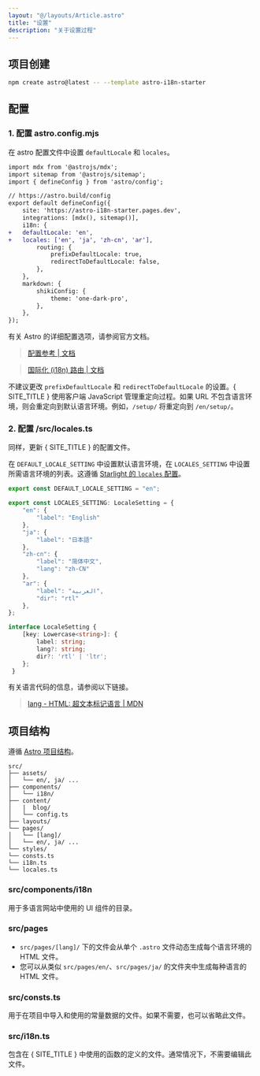 ```yaml
---
layout: "@/layouts/Article.astro"
title: "设置"
description: "关于设置过程"
---
```


<PageHeadline title={frontmatter.title} />


## 项目创建

```sh
npm create astro@latest -- --template astro-i18n-starter
```

## 配置


### 1. 配置 astro.config.mjs

在 astro 配置文件中设置 `defaultLocale` 和 `locales`。

```diff
import mdx from '@astrojs/mdx';
import sitemap from '@astrojs/sitemap';
import { defineConfig } from 'astro/config';

// https://astro.build/config
export default defineConfig({
    site: 'https://astro-i18n-starter.pages.dev',
    integrations: [mdx(), sitemap()],
    i18n: {
+   defaultLocale: 'en',
+   locales: ['en', 'ja', 'zh-cn', 'ar'],
        routing: {
            prefixDefaultLocale: true,
            redirectToDefaultLocale: false,
        },
    },
    markdown: {
        shikiConfig: {
            theme: 'one-dark-pro',
        },
    },
});
```

有关 Astro 的详细配置选项，请参阅官方文档。

> [配置参考 | 文档](https://docs.astro.build/zh-cn/reference/configuration-reference/)

> [国际化 (i18n) 路由 | 文档](https://docs.astro.build/zh-cn/guides/internationalization/#configure-i18n-routing)

不建议更改 `prefixDefaultLocale` 和 `redirectToDefaultLocale` 的设置。{ SITE_TITLE } 使用客户端 JavaScript 管理重定向过程。如果 URL 不包含语言环境，则会重定向到默认语言环境。例如，`/setup/` 将重定向到 `/en/setup/`。


### 2. 配置 /src/locales.ts

同样，更新 { SITE_TITLE } 的配置文件。

在 `DEFAULT_LOCALE_SETTING` 中设置默认语言环境，在 `LOCALES_SETTING` 中设置所需语言环境的列表。这遵循 [Starlight 的 `locales` 配置](https://starlight.astro.build/zh-cn/reference/configuration/#locales)。

```ts
export const DEFAULT_LOCALE_SETTING = "en";

export const LOCALES_SETTING: LocaleSetting = {
    "en": {
        "label": "English"
    },
    "ja": {
        "label": "日本語"
    },
    "zh-cn": {
        "label": "简体中文",
        "lang": "zh-CN"
    },
    "ar": {
        "label": "العربية",
        "dir": "rtl"
    },
};

interface LocaleSetting {
    [key: Lowercase<string>]: {
        label: string;
        lang?: string;
        dir?: 'rtl' | 'ltr';
    };
 }
```

有关语言代码的信息，请参阅以下链接。

> [lang - HTML: 超文本标记语言 | MDN](https://developer.mozilla.org/zh-CN/docs/Web/HTML/Global_attributes/lang)


## 项目结构

遵循 [Astro 项目结构](https://docs.astro.build/zh-cn/basics/project-structure/)。

```text
src/
├── assets/
│   └── en/, ja/ ...
├── components/
│   └── i18n/
├── content/
│   |  blog/
│   └── config.ts
├── layouts/
└── pages/
│   └── [lang]/
│   └── en/, ja/ ...
└── styles/
└── consts.ts
└── i18n.ts
└── locales.ts
```

### src/components/i18n

用于多语言网站中使用的 UI 组件的目录。

### src/pages

- `src/pages/[lang]/` 下的文件会从单个 `.astro` 文件动态生成每个语言环境的 HTML 文件。
- 您可以从类似 `src/pages/en/`、`src/pages/ja/` 的文件夹中生成每种语言的 HTML 文件。

### src/consts.ts

用于在项目中导入和使用的常量数据的文件。如果不需要，也可以省略此文件。

### src/i18n.ts

包含在 { SITE_TITLE } 中使用的函数的定义的文件。通常情况下，不需要编辑此文件。
